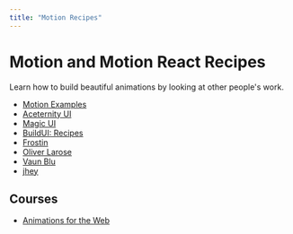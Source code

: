 ```yaml
---
title: "Motion Recipes"
---
```


# Motion and Motion React Recipes

Learn how to build beautiful animations by looking at other people's work.

- [Motion Examples](https://examples.motion.dev/)
- [Aceternity UI](https://ui.aceternity.com/)
- [Magic UI](https://magicui.design/)
- [BuildUI: Recipes](https://buildui.com/recipes)
- [Frostin](https://www.frostin.dev/)
- [Oliver Larose](https://www.youtube.com/@olivierlarose1)
- [Vaun Blu](https://x.com/vaunblu)
- [jhey](https://x.com/jh3yy)

## Courses
- [Animations for the Web](https://animations.dev/)
